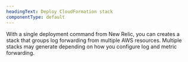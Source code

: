 ```yaml
---
headingText: Deploy CloudFormation stack
componentType: default
---
```


With a single deployment command from New Relic, you can creates a stack that groups log forwarding from multiple AWS resources. Multiple stacks may generate depending on how you configure log and metric forwarding.
